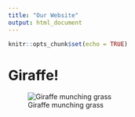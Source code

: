 ```yaml
---
title: "Our Website"
output: html_document
---
```


```r
knitr::opts_chunk$set(echo = TRUE)
```

# Giraffe!
![Giraffe munching grass](https://upload.wikimedia.org/wikipedia/commons/0/0b/Giraffe_face_FLA.jpg)

